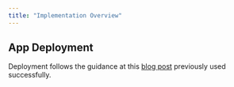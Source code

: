 ```yaml
---
title: "Implementation Overview"
---
```


## App Deployment
Deployment follows the guidance at this [blog post](https://resonance-analytics.com/blog/deploying-dash-apps-on-azure#:~:text=Deploying%20Dash%20Apps%20on%20Azure%20with%20Windows%201,Sign%20up%20on%20Azure%20and%20Deploy%20your%20app) previously used successfully.
